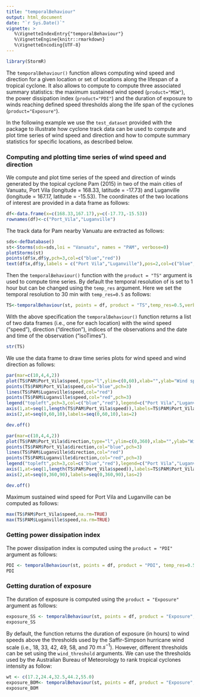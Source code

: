 ```yaml
---
title: "temporalBehaviour"
output: html_document
date: "`r Sys.Date()`"
vignette: >
   %\VignetteIndexEntry{"temporalBehaviour"}
   %\VignetteEngine{knitr::rmarkdown}
   %\VignetteEncoding{UTF-8}
---
```



``` r
library(StormR)
```

The `temporalBehaviour()` function allows computing wind speed and direction for
a given location or set of locations along the lifespan of a tropical cyclone.
It also allows to compute to compute three associated summary statistics: the
maximum sustained wind speed (`product="MSW"`), the power dissipation index
(`product="PDI"`) and the duration of exposure to winds reaching defined speed
thresholds along the life span of the cyclones (`product="Exposure"`).

In the following example we use the `test_dataset` provided with the package to
illustrate how cyclone track data can be used to compute and plot time series of
wind speed and direction and how to compute summary statistics for specific
locations, as described below.

### Computing and plotting time series of wind speed and direction

We compute and plot time series of the speed and direction of winds generated by
the topical cyclone Pam (2015) in two of the main cities of Vanuatu, Port Vila
(longitude = 168.33, latitude = -17.73) and Luganville (longitude = 167.17,
latitude = -15.53). The coordinates of the two locations of interest are
provided in a data frame as follows:

``` r
df<-data.frame(x=c(168.33,167.17),y=c(-17.73,-15.53))
rownames(df)<-c("Port_Vila","Luganville")
```

The track data for Pam nearby Vanuatu are extracted as follows:

``` r
sds<-defDatabase()
st<-Storms(sds=sds,loi = "Vanuatu", names = "PAM", verbose=0)
plotStorms(st)
points(df$x,df$y,pch=3,col=c("blue","red"))
text(df$x,df$y,labels = c("Port Vila","Luganville"),pos=2,col=c("blue","red"),cex=0.8)
```

Then the `temporalBehaviour()` function with the `product = "TS"` argument is
used to compute time series. By default the temporal resolution of is set to 1
hour but can be changed using the `temp_res` argument. Here we set the temporal
resolution to 30 min with `temp_res=0.5` as follows:

``` r
TS<-temporalBehaviour(st, points = df, product = "TS",temp_res=0.5,verbose=0)
```

With the above specification the `temporalBehaviour()` function returns a list
of two data frames (i.e., one for each location) with the wind speed ("speed"),
direction ("direction"), indices of the observations and the date and time of
the observation ("isoTimes").

``` r
str(TS)
```

We use the data frame to draw time series plots for wind speed and wind
direction as follows:

``` r
par(mar=c(10,4,4,2))
plot(TS$PAM$Port_Vila$speed,type="l",ylim=c(0,60),xlab="",ylab="Wind speed (m/s)",axes=FALSE,col="blue")
points(TS$PAM$Port_Vila$speed,col="blue",pch=3)
lines(TS$PAM$Luganville$speed,col="red")
points(TS$PAM$Luganville$speed,col="red",pch=3)
legend("topleft",pch=3,col=c("blue","red"),legend=c("Port Vila","Luganville"),bty="n")
axis(1,at=seq(1,length(TS$PAM$Port_Vila$speed)),labels=TS$PAM$Port_Vila$isoTimes,las=2)
axis(2,at=seq(0,60,10),labels=seq(0,60,10),las=2)
```

``` r
dev.off()
```

``` r
par(mar=c(10,4,4,2))
plot(TS$PAM$Port_Vila$direction,type="l",ylim=c(0,360),xlab="",ylab="Wind direction (degree north)",axes=FALSE,col="blue")
points(TS$PAM$Port_Vila$direction,col="blue",pch=3)
lines(TS$PAM$Luganville$direction,col="red")
points(TS$PAM$Luganville$direction,col="red",pch=3)
legend("topleft",pch=3,col=c("blue","red"),legend=c("Port Vila","Luganville"),bty="n")
axis(1,at=seq(1,length(TS$PAM$Port_Vila$speed)),labels=TS$PAM$Port_Vila$isoTimes,las=2)
axis(2,at=seq(0,360,90),labels=seq(0,360,90),las=2)
```

``` r
dev.off()
```

Maximum sustained wind speed for Port Vila and Luganville can be computed as
follows:

``` r
max(TS$PAM$Port_Vila$speed,na.rm=TRUE)
max(TS$PAM$Luganville$speed,na.rm=TRUE)
```

### Getting power dissipation index

The power dissipation index is computed using the `product = "PDI"` argument as
follows:

``` r
PDI <- temporalBehaviour(st, points = df, product = "PDI", temp_res=0.5,verbose=0)
PDI
```

### Getting duration of exposure

The duration of exposure is computed using the `product = "Exposure"` argument
as follows:

``` r
exposure_SS <- temporalBehaviour(st, points = df, product = "Exposure", temp_res=0.5,verbose=0)
exposure_SS
```

By default, the function returns the duration of exposure (in hours) to wind
speeds above the thresholds used by the Saffir-Simpson hurricane wind scale
(i.e., 18, 33, 42, 49, 58, and 70 $m.s^{-1}$). However, different thresholds can
be set using the `wind_threshold` arguments. We can use the thresholds used by
the Australian Bureau of Meteorology to rank tropical cyclones intensity as
follow:

``` r
wt <- c(17.2,24.4,32.5,44.2,55.0)
exposure_BOM<- temporalBehaviour(st, points = df, product = "Exposure", temp_res=0.5, wind_threshold=wt, verbose=0)
exposure_BOM
```
